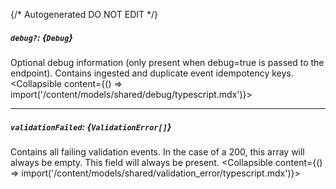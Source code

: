 {/* Autogenerated DO NOT EDIT  */}

##### `debug?`: *{`Debug`}*
Optional debug information (only present when debug=true is passed to the endpoint). Contains ingested and duplicate event idempotency keys.
<Collapsible content={() => import('/content/models/shared/debug/typescript.mdx')}>
</Collapsible>

---
##### `validationFailed`: *{`ValidationError[]`}*
Contains all failing validation events. In the case of a 200, this array will always be empty. This field will always be present.
<Collapsible content={() => import('/content/models/shared/validation_error/typescript.mdx')}>
</Collapsible>

